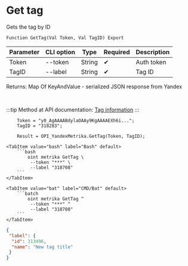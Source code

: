 ﻿---
sidebar_position: 3
description: Get tag and other functions to work with Yandex Metrika in the Open Integration Package, a free open-source integration library for 1C:Enterprise 8, OneScript and CLI
keywords: [1C, 1С, 1С:Enterprise, 1С:Enterprise 8.3, API, Integration, Services, Exchange, OneScript, CLI, Yandex Metrika]
---


# Get tag
 Gets the tag by ID



`Function GetTag(Val Token, Val TagID) Export`

  | Parameter | CLI option | Type | Required | Description |
  |-|-|-|-|-|
  | Token | --token | String | &#x2714; | Auth token |
  | TagID | --label | String | &#x2714; | Tag ID |

  
  Returns:  Map Of KeyAndValue - serialized JSON response from Yandex

<br/>

:::tip
Method at API documentation: [Tag information](https://yandex.ru/dev/metrika/en/management/openapi/label/getLabel)
:::
<br/>



```bsl title="1C:Enterprise/OneScript code example"
    Token = "y0_AgAAAABdylaOAAy9KgAAAAEXh6i...";
    TagID = "318283";

    Result = OPI_YandexMetrika.GetTag(Token, TagID);
```
 

 <Tabs>
  
    <TabItem value="bash" label="Bash" default>
        ```bash
            oint metrika GetTag \
             --token "***" \
             --label "318708"
        ```
    </TabItem>
  
    <TabItem value="bat" label="CMD/Bat" default>
        ```batch
            oint metrika GetTag ^
             --token "***" ^
             --label "318708"
        ```
    </TabItem>
</Tabs>


```json title="Result"
{
 "label": {
  "id": 313496,
  "name": "New tag title"
 }
}
```
